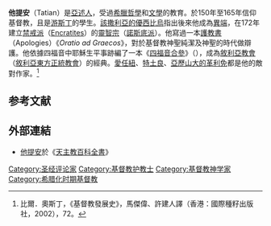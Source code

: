 {{expand language|1=en|page=|time=2019-08-27T20:07:13+00:00}}
{{NPOV|time=2007-12-17}}
'''他提安'''（Tatian）是[[亞述人|亞述人]]，受過[[希臘|希臘]][[哲學|哲學]]和[[文學|文學]]的教育。於150年至165年信仰基督教，且是[[游斯丁|游斯丁]]的學生。[[該撒利亞的優西比烏|該撒利亞的優西比烏]]指出後來他成為[[異端|異端]]，在172年建立[[禁戒派|禁戒派]]（[[Encratites|Encratites]]）的[[靈智派|靈智宗]]（[[諾斯底派|諾斯底派]]）。他寫過一本[[護教書|護教書]]（Apologies）《''Oratio ad Graecos''》，對於基督教神聖純潔及神聖的時代做辯護。他依據四福音中耶穌生平事跡編了一本《[[四福音合參|四福音合參]]》（{{tsl|en|Diatessaron|}}），成為[[敘利亞教會|敘利亞教會]]（[[敘利亞東方正統教會|敘利亞東方正統教會]]）的經典。[[愛任紐|愛任紐]]、[[特土良|特土良]]、[[亞歷山大的革利免|亞歷山大的革利免]]都是他的敵對作家。<ref>比爾．奧斯丁，《基督教發展史》，馬傑偉、許建人譯（香港：國際種籽出版社，2002），72。</ref>

== 参考文献 ==
<div class="references-small">
<references />
</div>

== 外部連結 ==
*{{en icon}}[[:wikisource:en:Catholic_Encyclopedia_(1913)/Tatian|他提安]]於《[[天主教百科全書|天主教百科全書]]》

{{Authority control}}
{{Reli-bio-stub}}

[[Category:圣经评论家|Category:圣经评论家]]
[[Category:基督教护教士|Category:基督教护教士]]
[[Category:基督教神学家|Category:基督教神学家]]
[[Category:希腊化时期基督教|Category:希腊化时期基督教]]